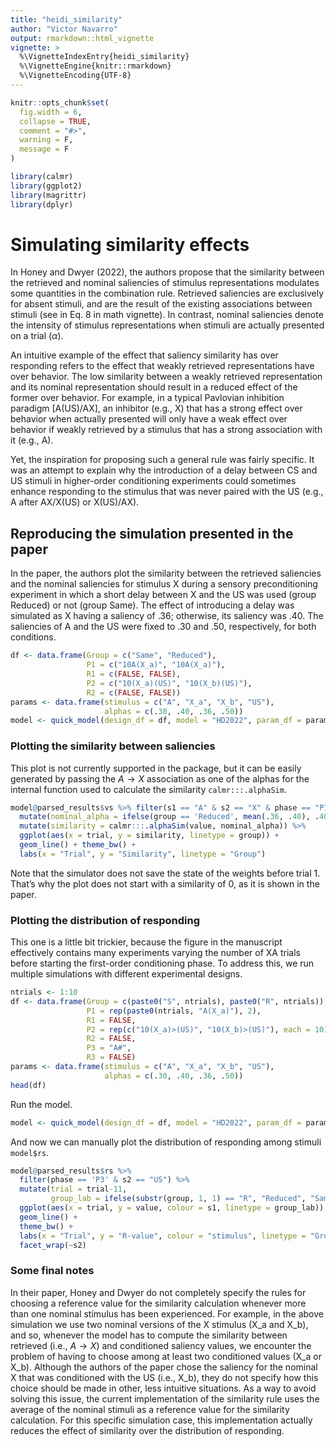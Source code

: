 ```yaml
---
title: "heidi_similarity"
author: "Victor Navarro"
output: rmarkdown::html_vignette
vignette: >
  %\VignetteIndexEntry{heidi_similarity}
  %\VignetteEngine{knitr::rmarkdown}
  %\VignetteEncoding{UTF-8}
---
```


```r
knitr::opts_chunk$set(
  fig.width = 6,
  collapse = TRUE,
  comment = "#>",
  warning = F,
  message = F
)
```

```r
library(calmr)
library(ggplot2)
library(magrittr)
library(dplyr)
```

# Simulating similarity effects

In Honey and Dwyer (2022), the authors propose that the similarity between the retrieved and nominal saliencies of stimulus representations modulates some quantities in the combination rule. Retrieved saliencies are exclusively for absent stimuli, and are the result of the existing associations between stimuli (see in Eq. 8 in math vignette). In contrast, nominal saliencies denote the intensity of stimulus representations when stimuli are actually presented on a trial ($\alpha$). 

An intuitive example of the effect that saliency similarity has over responding refers to the effect that weakly retrieved representations have over behavior. The low similarity between a weakly retrieved representation and its nominal representation should result in a reduced effect of the former over behavior. For example, in a typical Pavlovian inhibition paradigm [A(US)/AX], an inhibitor (e.g., X) that has a strong effect over behavior when actually presented will only have a weak effect over behavior if weakly retrieved by a stimulus that has a strong association with it (e.g., A).

Yet, the inspiration for proposing such a general rule was fairly specific. It was an attempt to explain why the introduction of a delay between CS and US stimuli in higher-order conditioning experiments could sometimes enhance responding to the stimulus that was never paired with the US (e.g., A after AX/X(US) or X(US)/AX).

## Reproducing the simulation presented in the paper

In the paper, the authors plot the similarity between the retrieved saliencies and the nominal saliencies for stimulus X during a sensory preconditioning experiment in which a short delay between X and the US was used (group Reduced) or not (group Same). The effect of introducing a delay was simulated as X having a saliency of .36; otherwise, its saliency was .40. The saliencies of A and the US were fixed to .30 and .50, respectively, for both conditions.

```r
df <- data.frame(Group = c("Same", "Reduced"),
                 P1 = c("10A(X_a)", "10A(X_a)"),
                 R1 = c(FALSE, FALSE),
                 P2 = c("10(X_a)(US)", "10(X_b)(US)"),
                 R2 = c(FALSE, FALSE))
params <- data.frame(stimulus = c("A", "X_a", "X_b", "US"),
                     alphas = c(.30, .40, .36, .50))
model <- quick_model(design_df = df, model = "HD2022", param_df = params)
```

### Plotting the similarity between saliencies

This plot is not currently supported in the package, but it can be easily generated by passing the $A \rightarrow X$ association as one of the alphas for the internal function used to calculate the similarity `calmr:::.alphaSim`.

```r

model@parsed_results$vs %>% filter(s1 == "A" & s2 == "X" & phase == "P1") %>% #using only the first phase
  mutate(nominal_alpha = ifelse(group == 'Reduced', mean(.36, .40), .40)) %>%
  mutate(similarity = calmr:::.alphaSim(value, nominal_alpha)) %>%
  ggplot(aes(x = trial, y = similarity, linetype = group)) + 
  geom_line() + theme_bw() + 
  labs(x = "Trial", y = "Similarity", linetype = "Group")
```


Note that the simulator does not save the state of the weights before trial 1. That's why the plot does not start with a similarity of 0, as it is shown in the paper.

### Plotting the distribution of responding

This one is a little bit trickier, because the figure in the manuscript effectively contains many experiments varying the number of XA trials before starting the first-order conditioning phase. To address this, we run multiple simulations with different experimental designs.

```r
ntrials <- 1:10
df <- data.frame(Group = c(paste0("S", ntrials), paste0("R", ntrials)),
                 P1 = rep(paste0(ntrials, "A(X_a)"), 2),
                 R1 = FALSE,
                 P2 = rep(c("10(X_a)>(US)", "10(X_b)>(US)"), each = 10),
                 R2 = FALSE,
                 P3 = "A#",
                 R3 = FALSE)
params <- data.frame(stimulus = c("A", "X_a", "X_b", "US"),
                     alphas = c(.30, .40, .36, .50))
head(df)
```


Run the model.

```r
model <- quick_model(design_df = df, model = "HD2022", param_df = params)
```


And now we can manually plot the distribution of responding among stimuli `model$rs`.

```r
model@parsed_results$rs %>% 
  filter(phase == 'P3' & s2 == "US") %>%
  mutate(trial = trial-11, 
         group_lab = ifelse(substr(group, 1, 1) == "R", "Reduced", "Same")) %>%
  ggplot(aes(x = trial, y = value, colour = s1, linetype = group_lab)) + 
  geom_line() + 
  theme_bw() + 
  labs(x = "Trial", y = "R-value", colour = "stimulus", linetype = "Group") + 
  facet_wrap(~s2)
```


### Some final notes

In their paper, Honey and Dwyer do not completely specify the rules for choosing a reference value for the similarity calculation whenever more than one nominal stimulus has been experienced. For example, in the above simulation we use two nominal versions of the X stimulus (X_a and X_b), and so, whenever the model has to compute the similarity between retrieved (i.e., $A \rightarrow X$) and conditioned saliency values, we encounter the problem of having to choose among at least two conditioned values (X_a or X_b). Although the authors of the paper chose the saliency for the nominal X that was conditioned with the US (i.e., X_b), they do not specify how this choice should be made in other, less intuitive situations. As a way to avoid solving this issue, the current implementation of the similarity rule uses the average of the nominal stimuli as a reference value for the similarity calculation. For this specific simulation case, this implementation actually reduces the effect of similarity over the distribution of responding.
